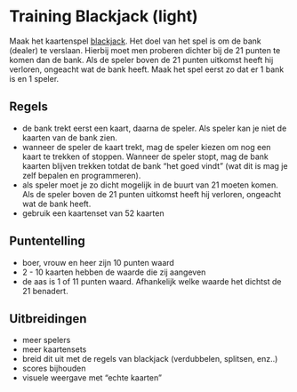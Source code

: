 # Training Blackjack (light)

Maak het kaartenspel [blackjack](https://nl.wikipedia.org/wiki/Blackjack). Het doel van het spel is om de bank (dealer) te verslaan. Hierbij moet men proberen dichter bij de 21 punten te komen dan de bank. Als de speler boven de 21 punten uitkomst heeft hij verloren, ongeacht wat de bank heeft.
Maak het spel eerst zo dat er 1 bank is en 1 speler. 

## Regels
- de bank trekt eerst een kaart, daarna de speler. Als speler kan je niet de kaarten van de bank zien.
- wanneer de speler de kaart trekt, mag de speler kiezen om nog een kaart te trekken of stoppen. Wanneer de speler stopt, mag de bank kaarten blijven trekken totdat de bank "het goed vindt" (wat dit is mag je zelf bepalen en programmeren).
- als speler moet je zo dicht mogelijk in de buurt van 21 moeten komen. Als de speler boven de 21 punten uitkomst heeft hij verloren, ongeacht wat de bank heeft.
- gebruik een kaartenset van 52 kaarten

## Puntentelling
- boer, vrouw en heer zijn 10 punten waard
- 2 - 10 kaarten hebben de waarde die zij aangeven
- de aas is 1 of 11 punten waard. Afhankelijk welke waarde het dichtst de 21 benadert.

## Uitbreidingen
- meer spelers
- meer kaartensets
- breid dit uit met de regels van blackjack (verdubbelen, splitsen, enz..)
- scores bijhouden
- visuele weergave met "echte kaarten"